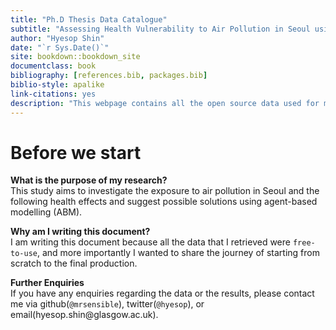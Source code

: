 ```yaml
--- 
title: "Ph.D Thesis Data Catalogue"
subtitle: "Assessing Health Vulnerability to Air Pollution in Seoul using an Agent-based Simulation"
author: "Hyesop Shin"
date: "`r Sys.Date()`"
site: bookdown::bookdown_site
documentclass: book
bibliography: [references.bib, packages.bib]
biblio-style: apalike
link-citations: yes
description: "This webpage contains all the open source data used for my doctoral thesis"
---
```


# Before we start{-}

**What is the purpose of my research?** <br>
This study aims to investigate the exposure to air pollution in Seoul and the following health effects and suggest possible solutions using agent-based modelling (ABM).


**Why am I writing this document?** <br>
I am writing this document because all the data that I retrieved were `free-to-use`, and more importantly I wanted to share the journey of starting from scratch to the final production.


**Further Enquiries** <br>
If you have any enquiries regarding the data or the results, please contact me via github(`@mrsensible`), twitter(`@hyesop`), or email(hyesop.shin@glasgow.ac.uk).

